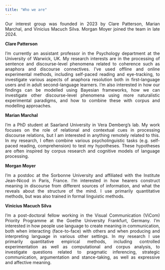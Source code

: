 ```yaml
---
title: "Who we are"
---
```


<style>
body {
  text-align: justify}

h1 {
  text-align: center
}
</style>

Our interest group was founded in 2023 by Clare Patterson, Marian Marchal, and Vinicius Macuch Silva. Morgan Moyer joined the team in late 2024.

**Clare Patterson**

I’m currently an assistant professor in the Psychology department at the University of Warwick, UK. My research interests are in the processing of sentence and discourse-level phenomena related to coherence such as anaphora and discourse connectives. I’ve used offline and online experimental methods, including self-paced reading and eye-tracking, to investigate various aspects of anaphora resolution both in first-language users and in adult second-language learners. I’m also interested in how our findings can be modelled using Bayesian frameworks, how we can investigate other discourse-level phenomena using more naturalistic experimental paradigms, and how to combine these with corpus and modelling approaches.


**Marian Marchal**

I'm a PhD student at Saarland University in Vera Demberg's lab. My work focuses on the role of relational and contextual cues in processing discourse relations, but I am interested in anything remotely related to this. In my research, I often combine various psycholinguistic tasks (e.g. self-paced reading, comprehension) to test my hypotheses. These hypotheses are often inspired by corpus research and cognitive models of language processing.


**Morgan Moyer**

I'm a postdoc at the Sorbonne University and affiliated with the Institute Jean-Nicod in Paris, France. I'm interested in how hearers construct meaning in discourse from different sources of information, and what the reveals about the structure of the mind. I use primarily quantitative methods, but was also trained in formal linguistic methods. 


**Vinicius Macuch Silva**

I'm a post-doctoral fellow working in the Visual Communication (ViCom) Priority Programme at the Goethe University Frankfurt, Germany. I'm interested in how people use language to create meaning in communication, both when interacting (face-to-face) with others and when producing and interpreting language in various other settings. In my research I use primarily quantitative empirical methods, including controlled experimentation as well as computational and corpus analysis, to investigate questions related to pragmatic inferencing, strategic communication, argumentation and stance-taking, as well as expressive and affective meaning.
